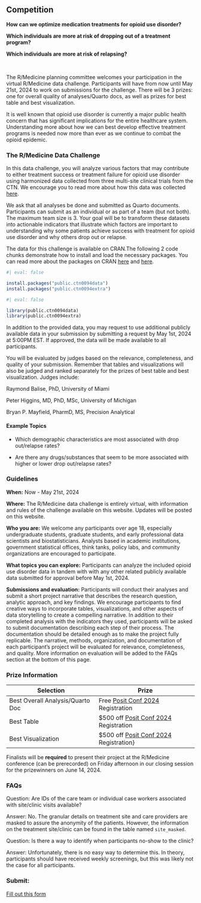 ## Competition

**How can we optimize medication treatments for opioid use disorder?**

**Which individuals are more at risk of dropping out of a treatment program?**

**Which individuals are more at risk of relapsing?**

<br>

The R/Medicine planning committee welcomes your participation in the virtual R/Medicine data challenge. Participants will have from now until May 21st, 2024 to work on submissions for the challenge. There will be 3 prizes: one for overall quality of analyses/Quarto docs, as well as prizes for best table and best visualization.

It is well known that opioid use disorder is currently a major public health concern that has significant implications for the entire healthcare system. Understanding more about how we can best develop effective treatment programs is needed now more than ever as we continue to combat the opioid epidemic.

### **The R/Medicine Data Challenge**

In this data challenge, you will analyze various factors that may contribute to either treatment success or treatment failure for opioid use disorder using harmonized data collected from three multi-site clinical trials from the CTN. We encourage you to read more about how this data was collected [here](https://ctnlibrary.org/protocol/ctn0094/).

We ask that all analyses be done and submitted as Quarto documents. Participants can submit as an individual or as part of a team (but not both). The maximum team size is 3. Your goal will be to transform these datasets into actionable indicators that illustrate which factors are important to understanding why some patients achieve success with treatment for opioid use disorder and why others drop out or relapse.

The data for this challenge is available on CRAN.The following 2 code chunks demonstrate how to install and load the necessary packages. You can read more about the packages on CRAN [here](https://cran.r-project.org/web/packages/public.ctn0094data/index.html) and [here](https://cran.r-project.org/web/packages/public.ctn0094extra/index.html).

```r
#| eval: false

install.packages("public.ctn0094data")
install.packages("public.ctn0094extra")

```

```r
#| eval: false

library(public.ctn0094data)
library(public.ctn0094extra)

```

In addition to the provided data, you may request to use additional publicly available data in your submission by submitting a request by May 1st, 2024 at 5:00PM EST. If approved, the data will be made available to all participants.

You will be evaluated by judges based on the relevance, completeness, and quality of your submission. Remember that tables and visualizations will also be judged and ranked separately for the prizes of best table and best visualization. Judges include:

Raymond Balise, PhD, University of Miami

Peter Higgins, MD, PhD, MSc, University of Michigan

Bryan P. Mayfield, PharmD, MS, Precision Analytical

#### Example Topics

-   Which demographic characteristics are most associated with drop out/relapse rates?

-   Are there any drugs/substances that seem to be more associated with higher or lower drop out/relapse rates?

### Guidelines

**When:** Now - May 21st, 2024

**Where:** The R/Medicine data challenge is entirely virtual, with information and rules of the challenge available on this website. Updates will be posted on this website.

**Who you are:** We welcome any participants over age 18, especially undergraduate students, graduate students, and early professional data scientists and biostatisticians. Analysts based in academic institutions, government statistical offices, think tanks, policy labs, and community organizations are encouraged to participate.

**What topics you can explore:** Participants can analyze the included opioid use disorder data in tandem with with any other related publicly available data submitted for approval before May 1st, 2024.

**Submissions and evaluation:** Participants will conduct their analyses and submit a short project narrative that describes the research question, analytic approach, and key findings. We encourage participants to find creative ways to incorporate tables, visualizations, and other aspects of data storytelling to create a compelling narrative. In addition to their completed analysis with the indicators they used, participants will be asked to submit documentation describing each step of their process. The documentation should be detailed enough as to make the project fully replicable. The narrative, methods, organization, and documentation of each participant's project will be evaluated for relevance, completeness, and quality. More information on evaluation will be added to the FAQs section at the bottom of this page.

### Prize Information

| Selection                        | Prize                                                                   |
|----------------------------------|--------------------------------------|
| Best Overall Analysis/Quarto Doc | Free [Posit Conf 2024](https://posit.co/conference/) Registration       |
| Best Table                       | \$500 off [Posit Conf 2024](https://posit.co/conference/) Registration  |
| Best Visualization               | \$500 off [Posit Conf 2024](https://posit.co/conference/) Registration} |

Finalists will be **required** to present their project at the R/Medicine conference (can be prerecorded) on Friday afternoon in our closing session for the prizewinners on June 14, 2024.

### FAQs

Question: Are IDs of the care team or individual case workers associated with site/clinic visits available?

Answer: No. The granular details on treatment site and care providers are masked to assure the anonymity of the patients. However, the information on the treatment site/clinic can be found in the table named `site_masked`.

Question: Is there a way to identify when participants no-show to the clinic?

Answer: Unfortunately, there is no easy way to determine this. In theory, participants should have received weekly screenings, but this was likely not the case for all participants.

### Submit:

[Fill out this form](https://docs.google.com/forms/d/14eRHDwQ5vBAKB8UXNzsOYfXm0t9OMeZnaRRYaJequPI/viewform?edit_requested=true)

